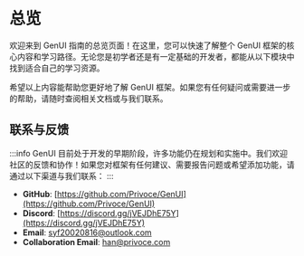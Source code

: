 
# 总览

欢迎来到 GenUI 指南的总览页面！在这里，您可以快速了解整个 GenUI 框架的核心内容和学习路径。无论您是初学者还是有一定基础的开发者，都能从以下模块中找到适合自己的学习资源。

<Container>
    <MyLinkCard
        href="/doc/guide/overview"
        title="指南"
        description="在指南部分，我们为您精心准备了关于 GenUI 框架的全面教程。从开发环境的搭建到插件的使用，再到构建工具的配置，每一个环节都有详细的步骤说明。我们的目标是帮助您系统地掌握 GenUI 的开发流程，让您在学习过程中少走弯路。"
    />
    <MyLinkCard
        href="/doc/tutorial/overview"
        title="教程"
        description="教程模块是您开启 GenUI 之旅的起点。从环境配置到工具下载，从基础语法到快速入门，我们通过一系列简单易懂的示例，逐步引导您深入了解 GenUI 的核心功能。通过这些教程，您不仅能够掌握基本操作，还能通过实践项目进一步巩固所学知识。"
    />
</Container>

<Container>
    <MyLinkCard
        href="/tool"
        title="工具"
        description="GenUI 提供了一体化构建工具 Ract，它专为 GenUI 设计，能够大幅提升开发效率。通过 Ract，您可以轻松实现项目的快速搭建、代码优化以及自动化部署。此外，我们还计划推出 VSCode 插件，进一步完善开发体验（即将上线）。"
    />
    <MyLinkCard
        href="/api"
        title="API"
        description="在开发过程中，API 是不可或缺的工具。GenUI 提供了丰富的 API 文档，涵盖了从基础底层到高级功能的各个方面。这些 API 能够帮助您实现更强大的功能，同时提升代码的可维护性和扩展性。"
    />
</Container>

希望以上内容能帮助您更好地了解 GenUI 框架。如果您有任何疑问或需要进一步的帮助，请随时查阅相关文档或与我们联系。

## 联系与反馈

:::info
GenUI 目前处于开发的早期阶段，许多功能仍在规划和实施中。我们欢迎社区的反馈和协作！如果您对框架有任何建议、需要报告问题或希望添加功能，请通过以下渠道与我们联系：
:::

- **GitHub**: [https://github.com/Privoce/GenUI](https://github.com/Privoce/GenUI)
- **Discord**: [https://discord.gg/jVEJDhE75Y](https://discord.gg/jVEJDhE75Y)
- **Email**: [syf20020816@outlook.com](mailto:syf20020816@outlook.com)
- **Collaboration Email**: [han@privoce.com](mailto:han@privoce.com)
